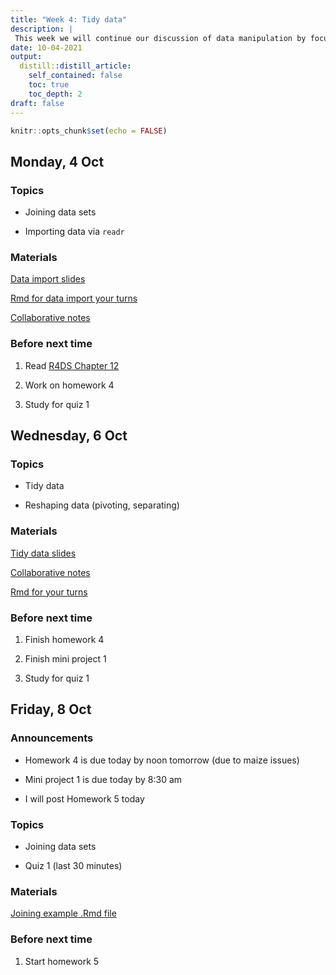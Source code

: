 ```yaml
---
title: "Week 4: Tidy data"
description: |
 This week we will continue our discussion of data manipulation by focusing on tidying data sets.  what tidy data sets look like and the tools to tidy a data set. We will also talk about reading data into R and working with factors. On Friday, we have our first quiz.
date: 10-04-2021
output:
  distill::distill_article:
    self_contained: false
    toc: true
    toc_depth: 2
draft: false
---
```



```r
knitr::opts_chunk$set(echo = FALSE)
```

## Monday, 4 Oct

### Topics

- Joining data sets

- Importing data via `readr`

### Materials

[Data import slides](https://stat220-fa21.github.io/class_materials/slides/09-import.pdf)

[Rmd for data import your turns](https://stat220-fa21.github.io/class_materials/activities/08-import.Rmd)

[Collaborative notes](https://docs.google.com/document/d/1ceP_yo2qLkB80qzOvUuUrfRv4WEZRkv_kMQyOb-BRQI/edit?usp=sharing)

### Before next time

1. Read [R4DS Chapter 12](https://r4ds.had.co.nz/tidy-data.html)

1. Work on homework 4

1. Study for quiz 1



## Wednesday, 6 Oct

### Topics

- Tidy data

- Reshaping data (pivoting, separating)

### Materials

[Tidy data slides](https://stat220-fa21.github.io/class_materials/slides/10-tidy-data.pdf)

[Collaborative notes](https://docs.google.com/document/d/1E2odZeAigFSozdUbmyC_EoLkquE0Fui_WMPALYIEuYg/edit?usp=sharing)

[Rmd for your turns](https://stat220-fa21.github.io/class_materials/activities/09-tidy-data.Rmd)


### Before next time

1. Finish homework 4

1. Finish mini project 1

1. Study for quiz 1



## Friday, 8 Oct

### Announcements

- Homework 4 is due today by noon tomorrow (due to maize issues)

- Mini project 1 is due today by 8:30 am

- I will post Homework 5 today

### Topics

- Joining data sets

- Quiz 1 (last 30 minutes)


### Materials

[Joining example .Rmd file](https://stat220-fa21.github.io/class_materials/activities/08-joins.Rmd)


### Before next time

1. Start homework 5


